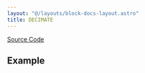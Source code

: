 ```yaml
---
layout: "@/layouts/block-docs-layout.astro"
title: DECIMATE
---
```



<PythonDocsDisplay docstring={docstring} />

[Source Code](https://github.com/flojoy-ai/blocks/blob/main/blocks/SCIPY/SIGNAL/DECIMATE/DECIMATE.py)

## Example
